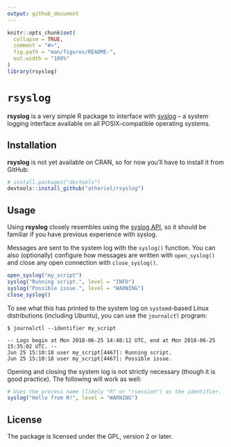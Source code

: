 ```yaml
---
output: github_document
---
```


<!-- README.md is generated from README.Rmd. Please edit that file. -->

```r
knitr::opts_chunk$set(
  collapse = TRUE,
  comment = "#>",
  fig.path = "man/figures/README-",
  out.width = "100%"
)
library(rsyslog)
```

# `rsyslog`

**rsyslog** is a very simple R package to interface with [syslog](https://en.wikipedia.org/wiki/Syslog) --
a system logging interface available on all POSIX-compatible operating systems.

## Installation

**rsyslog** is not yet available on CRAN, so for now you'll have to install it
from GitHub:

```r
# install.packages("devtools")
devtools::install_github("atheriel/rsyslog")
```

## Usage

Using **rsyslog** closely resembles using the [syslog API](http://man7.org/linux/man-pages/man3/openlog.3.html),
so it should be familiar if you have previous experience with syslog.

Messages are sent to the system log with the `syslog()` function. You can also
(optionally) configure how messages are written with `open_syslog()` and close
any open connection with `close_syslog()`.

```r
open_syslog("my_script")
syslog("Running script.", level = "INFO")
syslog("Possible issue.", level = "WARNING")
close_syslog()
```

To see what this has printed to the system log on `systemd`-based Linux
distributions (including Ubuntu), you can use the `journalctl` program:

```shell
$ journalctl --identifier my_script
```

    -- Logs begin at Mon 2018-06-25 14:48:12 UTC, end at Mon 2018-06-25 15:35:02 UTC. --
    Jun 25 15:10:18 user my_script[4467]: Running script.
    Jun 25 15:10:18 user my_script[4467]: Possible issue.

Opening and closing the system log is not strictly necessary (though it is good
practice). The following will work as well:

```r
# Uses the process name (likely "R" or "rsession") as the identifier.
syslog("Hello from R!", level = "WARNING")
```

## License

The package is licensed under the GPL, version 2 or later.
